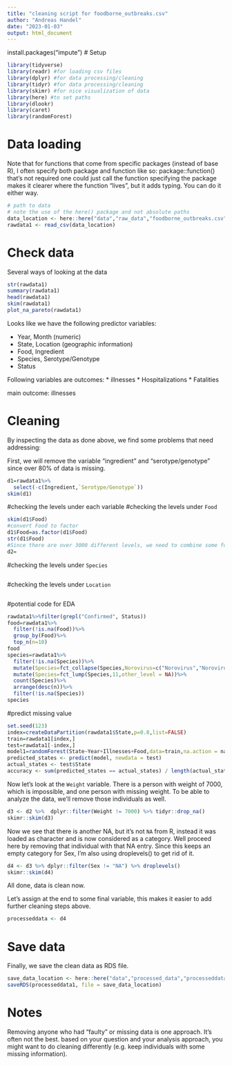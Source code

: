 ```yaml
---
title: "cleaning script for foodborne_outbreaks.csv"
author: "Andreas Handel"
date: "2023-01-03"
output: html_document
---
```


install.packages("impute")
# Setup
```r
library(tidyverse)
library(readr) #for loading csv files
library(dplyr) #for data processing/cleaning
library(tidyr) #for data processing/cleaning
library(skimr) #for nice visualization of data 
library(here) #to set paths
library(dlookr)
library(caret)
library(randomForest)
```


# Data loading

Note that for functions that come from specific packages (instead of base R), I often specify both package and function like so:
package::function() that's not required one could just call the function specifying the package makes it clearer where the function "lives",
but it adds typing. You can do it either way.

```r
# path to data
# note the use of the here() package and not absolute paths
data_location <- here::here("data","raw_data","foodborne_outbreaks.csv")
rawdata1 <- read_csv(data_location)
```

# Check data

Several ways of looking at the data

```r
str(rawdata1)
summary(rawdata1)
head(rawdata1)
skim(rawdata1)
plot_na_pareto(rawdata1)
```

Looks like we have the following predictor variables:

* Year, Month (numeric)
* State, Location (geographic information)
* Food, Ingredient
* Species, Serotype/Genotype
* Status

Following variables are outcomes:
* illnesses
* Hospitalizations
* Fatalities

main outcome: illnesses

# Cleaning

By inspecting the data as done above, we find some problems that need addressing:

First, we will remove the variable "ingredient" and "serotype/genotype" since over 80% of data is missing. 
```r
d1=rawdata1%>%
  select(-c(Ingredient,`Serotype/Genotype`))
skim(d1)
```
#checking the levels under each variable
#checking the levels under `Food`
```r
skim(d1$Food)
#convert Food to factor
d1$Food=as.factor(d1$Food)
str(d1$Food)
#Since there are over 3000 different levels, we need to combine some food into the same category
d2=
```
#checking the levels under `Species`
```r

```
#checking the levels under `Location`
```r

```

#potential code for EDA
```r
rawdata1%>%filter(grepl("Confirmed", Status))
food=rawdata1%>%
  filter(!is.na(Food))%>%
  group_by(Food)%>%
  top_n(n=10)
food
species=rawdata1%>%
  filter(!is.na(Species))%>%
  mutate(Species=fct_collapse(Species,Norovirus=c("Norovirus","Norovirus genogroup I","Norovirus genogroup II","Norovirus unknown")))%>%
  mutate(Species=fct_lump(Species,11,other_level = NA))%>%
  count(Species)%>%
  arrange(desc(n))%>%
  filter(!is.na(Species))
species
```
#predict missing value
```r
set.seed(123)
index=createDataPartition(rawdata1$State,p=0.8,list=FALSE)
train=rawdata1[index,]
test=rawdata1[-index,]
model1=randomForest(State~Year+Illnesses+Food,data=train,na.action = na.roughfix)
predicted_states <- predict(model, newdata = test)
actual_states <- test$State
accuracy <- sum(predicted_states == actual_states) / length(actual_states)


```


Now let's look at the `Weight` variable. There is a person with weight of 7000, which is impossible, and one person with missing weight.
To be able to analyze the data, we'll remove those individuals as well.

```r
d3 <- d2 %>%  dplyr::filter(Weight != 7000) %>% tidyr::drop_na()
skimr::skim(d3)
```


Now we see that there is another NA, but it's not `NA` from R, instead it was loaded as character and is now considered as a category.
Well proceed here by removing that individual with that NA entry. Since this keeps an empty category for Sex, I'm also using droplevels() to get rid of it.

```r
d4 <- d3 %>% dplyr::filter(Sex != "NA") %>% droplevels()
skimr::skim(d4)
```


All done, data is clean now. 

Let's assign at the end to some final variable, this makes it easier to add further cleaning steps above.

```r
processeddata <- d4
```


# Save data 

Finally, we save the clean data as RDS file. 

```r
save_data_location <- here::here("data","processed_data","processeddata1.rds")
saveRDS(processeddata1, file = save_data_location)
```



# Notes

Removing anyone who had "faulty" or missing data is one approach. It's often not the best. based on your question and your analysis approach, you might want to do cleaning differently (e.g. keep individuals with some missing information).

